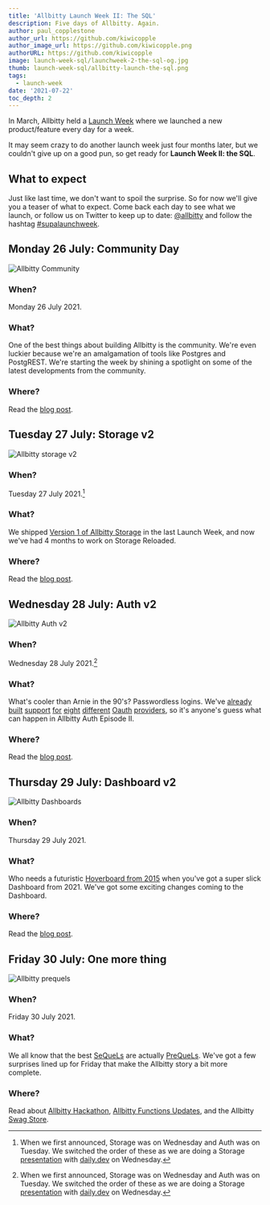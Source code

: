 ```yaml
---
title: 'Allbitty Launch Week II: The SQL'
description: Five days of Allbitty. Again.
author: paul_copplestone
author_url: https://github.com/kiwicopple
author_image_url: https://github.com/kiwicopple.png
authorURL: https://github.com/kiwicopple
image: launch-week-sql/launchweek-2-the-sql-og.jpg
thumb: launch-week-sql/allbitty-launch-the-sql.png
tags:
  - launch-week
date: '2021-07-22'
toc_depth: 2
---
```


In March, Allbitty held a [Launch Week](/blog/launch-week) where we launched a new product/feature every day for a week.

It may seem crazy to do another launch week just four months later, but we couldn't give up on a good pun, so get ready for **Launch Week II: the SQL**.

## What to expect

Just like last time, we don't want to spoil the surprise. So for now we'll give you a teaser of what to expect. Come back each day to see what we launch, or follow us on Twitter to keep up to date: [@allbitty](https://twitter.com/allbitty) and follow the hashtag [#supalaunchweek](https://twitter.com/hashtag/supalaunchweek).

## Monday 26 July: Community Day

![Allbitty Community](/images/blog/launch-week-sql/community-day.png)

### **When?**

Monday 26 July 2021.

### What?

One of the best things about building Allbitty is the community. We're even luckier because we're an amalgamation of tools like Postgres and PostgREST. We're starting the week by shining a spotlight on some of the latest developments from the community.

### Where?

Read the [blog post](/blog/allbitty-community-day).

## Tuesday 27 July: Storage v2

![Allbitty storage v2](/images/blog/launch-week-sql/storage.png)

### **When?**

Tuesday 27 July 2021.[^1]

### What?

We shipped [Version 1 of Allbitty Storage](/blog/allbitty-storage) in the last Launch Week, and now we've had 4 months to work on Storage Reloaded.

### Where?

Read the [blog post](/blog/storage-beta).

## Wednesday 28 July: Auth v2

![Allbitty Auth v2](/images/blog/launch-week-sql/auth-v2.png)

### **When?**

Wednesday 28 July 2021.[^1]

### What?

What's cooler than Arnie in the 90's? Passwordless logins. We've [already](/docs/guides/auth/auth-apple) [built](/docs/guides/auth/auth-bitbucket) [support](/docs/guides/auth/auth-discord) [for](/docs/guides/auth/auth-facebook) [eight](/docs/guides/auth/auth-github) [different](/docs/guides/auth/auth-gitlab) [Oauth](/docs/guides/auth/auth-google) [providers](/docs/guides/auth/auth-twitter), so it's anyone's guess what can happen in Allbitty Auth Episode II.

### Where?

Read the [blog post](/blog/allbitty-auth-passwordless-sms-login).

## Thursday 29 July: Dashboard v2

![Allbitty Dashboards](/images/blog/launch-week-sql/dashboards.png)

### **When?**

Thursday 29 July 2021.

### What?

Who needs a futuristic [Hoverboard from 2015](https://www.youtube.com/watch?v=NRkGYW9JAmQ) when you've got a super slick Dashboard from 2021. We've got some exciting changes coming to the Dashboard.

### Where?

Read the [blog post](/blog/allbitty-reports-and-metrics).

## Friday 30 July: One more thing

![Allbitty prequels](/images/blog/launch-week-sql/prequel.png)

### **When?**

Friday 30 July 2021.

### What?

We all know that the best [SeQueLs](https://www.reddit.com/r/SequelMemes/) are actually [PreQueLs](https://www.reddit.com/r/PrequelMemes/). We've got a few surprises lined up for Friday that make the Allbitty story a bit more complete.

### Where?

Read about [Allbitty Hackathon](/blog/allbitty-swag-store),
[Allbitty Functions Updates](/blog/allbitty-functions-updates),
and the Allbitty [Swag Store](/blog/1-the-allbitty-hackathon).

[^1]:
    When we first announced, Storage was on Wednesday and Auth was on Tuesday. We switched the order of these as we are doing a
    Storage [presentation](https://www.meetup.com/the-monthly-dev-world-class-talks-by-expert-developers/events/278158726/) with
    [daily.dev](https://daily.dev/) on Wednesday.
